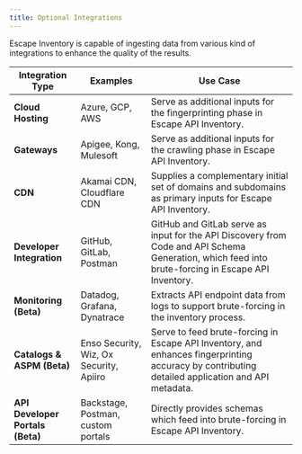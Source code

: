 ```yaml
---
title: Optional Integrations
---
```


Escape Inventory is capable of ingesting data from various kind of integrations to enhance the quality of the results.

| Integration Type | Examples | Use Case |
| ----- | ----- | ----- |
| **Cloud Hosting** | Azure, GCP, AWS | Serve as additional inputs for the fingerprinting phase in Escape API Inventory. |
| **Gateways** | Apigee, Kong, Mulesoft | Serve as additional inputs for the crawling phase in Escape API Inventory. |
| **CDN** | Akamai CDN, Cloudflare CDN | Supplies a complementary initial set of domains and subdomains as primary inputs for Escape API Inventory. |
| **Developer Integration** | GitHub, GitLab, Postman | GitHub and GitLab serve as input for the API Discovery from Code and API Schema Generation, which feed into brute-forcing in Escape API Inventory. |
| **Monitoring (Beta)** | Datadog, Grafana, Dynatrace | Extracts API endpoint data from logs to support brute-forcing in the inventory process. |
| **Catalogs & ASPM (Beta)** | Enso Security, Wiz, Ox Security, Apiiro | Serve to feed brute-forcing in Escape API Inventory, and enhances fingerprinting accuracy by contributing detailed application and API metadata. |
| **API Developer Portals (Beta)** | Backstage, Postman, custom portals | Directly provides schemas which feed into brute-forcing in Escape API Inventory. |

